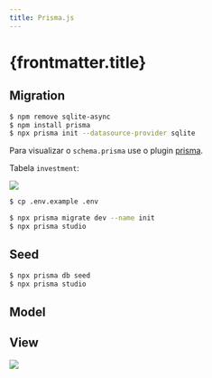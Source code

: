 ```yaml
---
title: Prisma.js
---
```



# {frontmatter.title}

<CodeTree src="/codes/expressjs/invest-app-prismajs-simple" githubUrl={true} devContainerUrl={true} />

## Migration

```bash
$ npm remove sqlite-async
$ npm install prisma
$ npx prisma init --datasource-provider sqlite
```

Para visualizar o `schema.prisma` use o plugin [prisma](https://marketplace.visualstudio.com/items?itemName=prisma.prisma).

<CodePreview src="/codes/expressjs/invest-app-prismajs-simple/prisma/schema.prisma" highlightLines="13-17" />

Tabela `investment`:

![](/lp2/imgs/expressjs/prismajs-simple/database.png)

<CodePreview src="/codes/expressjs/invest-app-prismajs-simple/.env.example" />

```bash
$ cp .env.example .env
```

```bash
$ npx prisma migrate dev --name init
$ npx prisma studio
```

## Seed

<CodePreview src="/codes/expressjs/invest-app-prismajs-simple/prisma/seeders.json" />

<CodePreview src="/codes/expressjs/invest-app-prismajs-simple/prisma/seed.js" highlightLines="12-14" />

<CodePreview src="/codes/expressjs/invest-app-prismajs-simple/package.json" highlightLines="8-10" />

```bash
$ npx prisma db seed
$ npx prisma studio
```

## Model

<CodePreview src="/codes/expressjs/invest-app-prismajs-simple/src/database/database.js" />

<CodePreview src="/codes/expressjs/invest-app-prismajs-simple/src/models/Investment.js" highlightLines="3,5-7,15,22,31,33-37,45,47-52,60,62-66" />

## View

![](/lp2/imgs/expressjs/prismajs-simple/preview.png)

<CodePreview src="/codes/expressjs/invest-app-prismajs-simple/public/index.html" />

<CodePreview src="/codes/expressjs/invest-app-prismajs-simple/public/js/index.js" />
